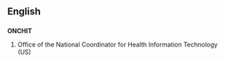 ==English==
==={{acronym}}===
'''ONCHIT'''

#Office of the National Coordinator for Health Information Technology (US)